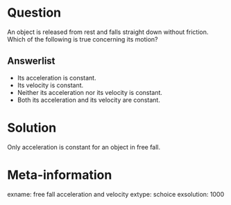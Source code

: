 Question
========
An object is released from rest and falls straight down without friction. Which of the following is true concerning its motion?

Answerlist
----------
* Its acceleration is constant.
* Its velocity is constant.
* Neither its acceleration nor its velocity is constant.
* Both its acceleration and its velocity are constant.

Solution
========
Only acceleration is constant for an object in free fall.

Meta-information
================
exname: free fall acceleration and velocity
extype: schoice
exsolution: 1000
